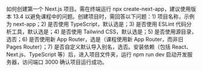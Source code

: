 如何创建第一个 Next.js 项目。需在终端运行 npx create-next-app，建议使用版本 13.4 以避免课程中的问题。创建项目时，需回答以下问题：1) 项目名称，示例为 next-app；2) 是否使用 TypeScript，默认选是；3) 是否使用 ESLint 代码分析工具，默认选是；4) 是否使用 Tailwind CSS，默认选是；5) 是否使用源目录，选否；6) 是否使用新 App Router，选是（课程使用新 App Router，而非旧 Pages Router）；7) 是否自定义默认导入别名，选否。安装依赖（包括 React、Next.js、TypeScript 等）后，进入项目文件夹，运行 npm run dev 启动开发服务器，访问端口 3000 确认项目运行成功。



